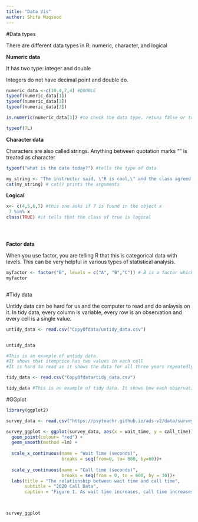 ```yaml
---
title: "Data Vis"
author: Shifa Maqsood
---
```


#Data types

There are different data types in R: numeric, character, and logical

**Numeric data**

It has two type: integer and double

Integers do not have decimal point and double do.

```r
numeric_data <-c(10.4,7,4) #DOUBLE
typeof(numeric_data[1])
typeof(numeric_data[2])
typeof(numeric_data[3])

is.numeric(numeric_data[3]) #to check the data type. retuns false or true

typeof(7L)

```

**Character data**

Characters are also called strings. Anything between quotation marks "" is treated as character

```r

typeof("what is the date today?") #tells the type of data

my_string <- "The instructor said, \"R is cool,\" and the class agreed."
cat(my_string) # cat() prints the arguments


```

**Logical**

```r
x<- c(4,5,6,7) #this one asks if 7 is found in the object x
 7 %in% x 
class(TRUE) #it tells that the class of true is logical





```

**Factor data**

When you use factor, you are telling R that this is categorical data with levels. This can be very helpful in various types of statistical analysis.

```r

myfactor <- factor("B", levels = c("A", "B","C")) # B is a factor which has three levels A,B and C
myfactor 



```

#Tidy data

Untidy data can be hard for us and the computer to read and do anlaysis on it. In tidy data, every column is variable, every row is an observation and every cell is a single value.

```r

untidy_data <- read.csv("CopyOfdata/untidy_data.csv")


untidy_data

#This is an example of untidy data. 
#It shows that itemprice has two values in each cell
#It is hard to read as it shows the data for all three years repeatedly which can be confusing to analyze.

```

```r

tidy_data <- read.csv("CopyOfdata/tidy_data.csv")

tidy_data #This is an example of tidy data. It shows how each observatio ihas its own row and each value has its own cell.

```

#GGplot

```r
library(ggplot2)

survey_data <- read.csv("https://psyteachr.github.io/ads-v2/data/survey_data.csv")

survey_ggplot <- ggplot(survey_data, aes(x = wait_time, y = call_time)) +
  geom_point(colour= "red") +
  geom_smooth(method =lm) + 
  
  scale_x_continuous(name = "Wait Time (seconds)",
                     breaks = seq(from=0, to= 600, by=60))+
  
  scale_y_continuous(name = "Call time (seconds)",
                     breaks = seq(from = 0, to = 600, by = 30))+
  labs(title = "The relationship between wait time and call time",
       subtitle = "2020 Call Data",
       caption = "Figure 1. As wait time increases, call time increases.")
  


survey_ggplot


```
